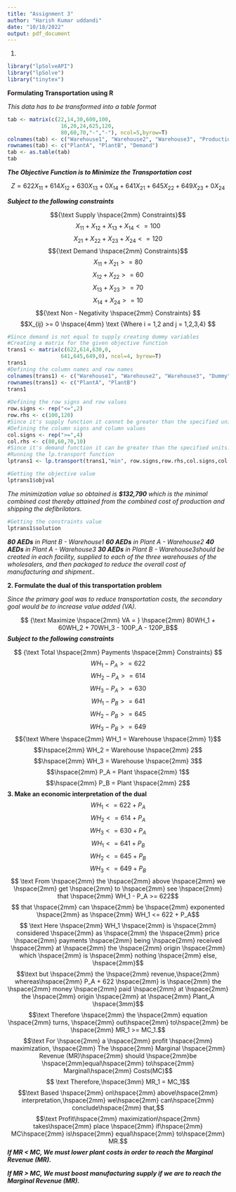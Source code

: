 ---
title: "Assignment 3"
author: "Harish Kumar uddandi"
date: "10/18/2022"
output: pdf_document
---


1) 
```{r}
library("lpSolveAPI")
library("lpSolve")
library("tinytex")
```
**Formulating Transportation using R **
\vspace{3mm}

*This data has to be transformed into a table format*
```{r}
tab <- matrix(c(22,14,30,600,100,
                 16,20,24,625,120,
                 80,60,70,"-","-"), ncol=5,byrow=T)
colnames(tab) <- c("Warehouse1", "Warehouse2", "Warehouse3", "ProductionCost", "ProductionCapacity")
rownames(tab) <- c("PlantA", "PlantB", "Demand")
tab <- as.table(tab)
tab
```  
\vspace{4mm}

***The Objective Function is to Minimize the Transportation cost***

$$ Z = 622X_{11} + 614X_{12} + 630X_{13} + 0X_{14} + 641X_{21} + 645X_{22} + 649X_{23} + 0X_{24}$$
\vspace{2mm}

***Subject to the following constraints***
\vspace{1mm}

$${\text Supply \hspace{2mm} Constraints}$$
$$X_{11} + X_{12} + X_{13} + X_{14} <= 100$$
$$X_{21} + X_{22} + X_{23} + X_{24} <= 120$$
\vspace{2mm}
$${\text Demand \hspace{2mm} Constraints}$$
$$X_{11} + X_{21}>= 80$$
$$X_{12} + X_{22}>= 60$$
$$X_{13} + X_{23}>= 70$$
$$X_{14} + X_{24}>= 10$$
\vspace{2mm}
$${\text  Non - Negativity \hspace{2mm} Constraints} $$
$$X_{ij} >= 0 \hspace{4mm} \text {Where i = 1,2 and j = 1,2,3,4} $$


```{r}
#Since demand is not equal to supply creating dummy variables 
#Creating a matrix for the given objective function
trans1 <- matrix(c(622,614,630,0,
                 641,645,649,0), ncol=4, byrow=T)
trans1
#Defining the column names and row names
colnames(trans1) <- c("Warehouse1", "Warehouse2", "Warehouse3", "Dummy")
rownames(trans1) <- c("PlantA", "PlantB")
trans1
  
#Defining the row signs and row values 
row.signs <- rep("<=",2)
row.rhs <- c(100,120)
#Since it's supply function it cannot be greater than the specified units.
#Defining the column signs and column values
col.signs <- rep(">=",4)
col.rhs <- c(80,60,70,10)
#Since it's demand function it can be greater than the specified units.
#Running the lp.transport function 
lptrans1 <- lp.transport(trans1,"min", row.signs,row.rhs,col.signs,col.rhs)
```

```{r}
#Getting the objective value
lptrans1$objval
```
\vspace{2mm}
*The minimization value so obtained is* ***$132,790*** *which is the minimal combined cost thereby attained from the combined cost of production and shipping the defibrilators.*

```{r}
#Getting the constraints value
lptrans1$solution
```
\vspace{2mm}
***80 AEDs*** *in Plant B - Warehouse1*\vspace{1mm}\newline
***60 AEDs*** *in Plant A - Warehouse2*\vspace{1mm}\newline
***40 AEDs*** *in Plant A - Warehouse3*\vspace{1mm}\newline
***30 AEDs*** *in Plant B - Warehouse3*\hspace{1mm}*should be created in each facility, supplied to each of the three warehouses of the wholesalers, and then packaged to reduce the overall cost of manufacturing and shipment..*
\vspace{3mm}\newline

**2. Formulate the dual of this transportation problem **
\vspace{2mm}\newline

*Since the primary goal was to reduce transportation costs, the secondary goal would be to increase value added (VA).*

$$ {\text Maximize \hspace{2mm} VA = } \hspace{2mm} 80WH_1 + 60WH_2 + 70WH_3 - 100P_A - 120P_B$$
\vspace{1mm}\newline
***Subject to the following constraints***

$$ {\text Total \hspace{2mm} Payments \hspace{2mm} Constraints} $$
$$ WH_1 - P_A >= 622 $$
$$ WH_2 - P_A >= 614$$
$$ WH_3 - P_A >= 630$$
$$ WH_1 - P_B >= 641$$
$$ WH_2 - P_B >= 645$$
$$ WH_3 - P_B >= 649$$
\newline
$${\text Where \hspace{2mm} WH_1 = Warehouse \hspace{2mm} 1}$$
$$\hspace{2mm} WH_2 = Warehouse \hspace{2mm} 2$$
$$\hspace{2mm} WH_3 = Warehouse \hspace{2mm} 3$$
$$\hspace{2mm} P_A = Plant \hspace{2mm} 1$$
$$\hspace{2mm} P_B = Plant \hspace{2mm} 2$$
\newline
**3. Make an economic interpretation of the dual **
$$WH_1 <= 622 + P_A $$
$$WH_2 <= 614 + P_A $$
$$WH_3 <= 630 + P_A $$
$$WH_1 <= 641 + P_B$$
$$WH_2 <= 645 + P_B$$
$$WH_3 <= 649 + P_B$$
\newline
$$ \text From \hspace{2mm} the \hspace{2mm} above \hspace{2mm} we \hspace{2mm} get \hspace{2mm} to \hspace{2mm} see \hspace{2mm} that \hspace{2mm} WH_1 - P_A >= 622$$
\newline
$$ that \hspace{2mm} can \hspace{2mm} be \hspace{2mm} exponented \hspace{2mm} as \hspace{2mm} WH_1 <= 622 + P_A$$
\newline
$$ \text Here \hspace{2mm} WH_1 \hspace{2mm} is \hspace{2mm} considered \hspace{2mm} as \hspace{2mm} the \hspace{2mm} price \hspace{2mm} payments \hspace{2mm} being \hspace{2mm} received \hspace{2mm} at \hspace{2mm} the \hspace{2mm} origin \hspace{2mm} which \hspace{2mm} is \hspace{2mm} nothing \hspace{2mm} else, \hspace{2mm}$$ 
$$\text but \hspace{2mm} the \hspace{2mm} revenue,\hspace{2mm} whereas\hspace{2mm} P_A + 622 \hspace{2mm} is \hspace{2mm} the \hspace{2mm} money \hspace{2mm} paid \hspace{2mm} at \hspace{2mm} the \hspace{2mm} origin \hspace{2mm} at \hspace{2mm} Plant_A \hspace{3mm}$$
\newline
$$\text Therefore \hspace{2mm} the \hspace{2mm} equation \hspace{2mm} turns, \hspace{2mm} out\hspace{2mm} to\hspace{2mm} be \hspace{2mm} MR_1 >= MC_1.$$
\newline
$$\text For \hspace{2mm} a \hspace{2mm} profit \hspace{2mm} maximization, \hspace{2mm} The \hspace{2mm} Marginal \hspace{2mm} Revenue (MR)\hspace{2mm} should \hspace{2mm}be \hspace{2mm}equal\hspace{2mm} to\hspace{2mm} Marginal\hspace{2mm} Costs(MC)$$
\newline
$$ \text Therefore,\hspace{3mm}
MR_1 = MC_1$$
\newline
$$\text Based \hspace{2mm} on\hspace{2mm} above\hspace{2mm} interpretation,\hspace{2mm} we\hspace{2mm} can\hspace{2mm} conclude\hspace{2mm} that,$$
$$\text Profit\hspace{2mm} maximization\hspace{2mm} takes\hspace{2mm} place \hspace{2mm} if\hspace{2mm} MC\hspace{2mm} is\hspace{2mm} equal\hspace{2mm} to\hspace{2mm} MR.$$
\newline
***If MR < MC, We must lower plant costs in order to reach the Marginal Revenue (MR).***
  
  \vspace{1mm}
***If MR > MC, We must boost manufacturing supply if we are to reach the Marginal Revenue (MR).***

